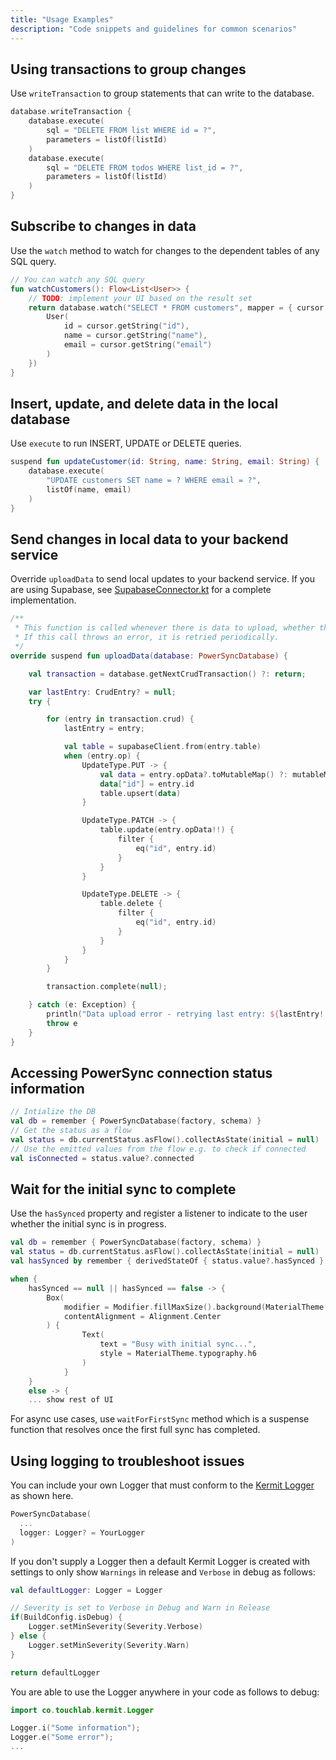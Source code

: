 ```yaml
---
title: "Usage Examples"
description: "Code snippets and guidelines for common scenarios"
---
```


## Using transactions to group changes

Use `writeTransaction` to group statements that can write to the database.

```kotlin
database.writeTransaction {
    database.execute(
        sql = "DELETE FROM list WHERE id = ?",
        parameters = listOf(listId)
    )
    database.execute(
        sql = "DELETE FROM todos WHERE list_id = ?",
        parameters = listOf(listId)
    )
}
```

## Subscribe to changes in data

Use the `watch` method to watch for changes to the dependent tables of any SQL query.

```kotlin
// You can watch any SQL query
fun watchCustomers(): Flow<List<User>> {
    // TODO: implement your UI based on the result set
    return database.watch("SELECT * FROM customers", mapper = { cursor ->
        User(
            id = cursor.getString("id"),
            name = cursor.getString("name"),
            email = cursor.getString("email")
        )
    })
}
```

## Insert, update, and delete data in the local database

Use `execute` to run INSERT, UPDATE or DELETE queries.

```kotlin
suspend fun updateCustomer(id: String, name: String, email: String) {
    database.execute(
        "UPDATE customers SET name = ? WHERE email = ?",
        listOf(name, email)
    )
}
```

## Send changes in local data to your backend service

Override `uploadData` to send local updates to your backend service. If you are using Supabase, see [SupabaseConnector.kt](https://github.com/powersync-ja/powersync-kotlin/blob/main/connectors/supabase/src/commonMain/kotlin/com/powersync/connector/supabase/SupabaseConnector.kt) for a complete implementation.

```kotlin
/**
 * This function is called whenever there is data to upload, whether the device is online or offline.
 * If this call throws an error, it is retried periodically.
 */
override suspend fun uploadData(database: PowerSyncDatabase) {

    val transaction = database.getNextCrudTransaction() ?: return;

    var lastEntry: CrudEntry? = null;
    try {

        for (entry in transaction.crud) {
            lastEntry = entry;

            val table = supabaseClient.from(entry.table)
            when (entry.op) {
                UpdateType.PUT -> {
                    val data = entry.opData?.toMutableMap() ?: mutableMapOf()
                    data["id"] = entry.id
                    table.upsert(data)
                }

                UpdateType.PATCH -> {
                    table.update(entry.opData!!) {
                        filter {
                            eq("id", entry.id)
                        }
                    }
                }

                UpdateType.DELETE -> {
                    table.delete {
                        filter {
                            eq("id", entry.id)
                        }
                    }
                }
            }
        }

        transaction.complete(null);

    } catch (e: Exception) {
        println("Data upload error - retrying last entry: ${lastEntry!!}, $e")
        throw e
    }
}
```

## Accessing PowerSync connection status information

```kotlin
// Intialize the DB
val db = remember { PowerSyncDatabase(factory, schema) }
// Get the status as a flow
val status = db.currentStatus.asFlow().collectAsState(initial = null)
// Use the emitted values from the flow e.g. to check if connected
val isConnected = status.value?.connected
```

## Wait for the initial sync to complete

Use the `hasSynced` property and register a listener to indicate to the user whether the initial sync is in progress.

```kotlin
val db = remember { PowerSyncDatabase(factory, schema) }
val status = db.currentStatus.asFlow().collectAsState(initial = null)
val hasSynced by remember { derivedStateOf { status.value?.hasSynced } }

when {
    hasSynced == null || hasSynced == false -> {
        Box(
            modifier = Modifier.fillMaxSize().background(MaterialTheme.colors.background),
            contentAlignment = Alignment.Center
        ) {
                Text(
                    text = "Busy with initial sync...",
                    style = MaterialTheme.typography.h6
                )
            }
    }
    else -> {
    ... show rest of UI
```

For async use cases, use `waitForFirstSync` method which is a suspense function that resolves once the first full sync has completed.

## Using logging to troubleshoot issues

You can include your own Logger that must conform to the [Kermit Logger](https://kermit.touchlab.co/docs/) as shown here.

```kotlin
PowerSyncDatabase(
  ...
  logger: Logger? = YourLogger
)
```

If you don't supply a Logger then a default Kermit Logger is created with settings to only show `Warnings` in release and `Verbose` in debug as follows:

```kotlin
val defaultLogger: Logger = Logger

// Severity is set to Verbose in Debug and Warn in Release
if(BuildConfig.isDebug) {
    Logger.setMinSeverity(Severity.Verbose)
} else {
    Logger.setMinSeverity(Severity.Warn)
}

return defaultLogger
```

You are able to use the Logger anywhere in your code as follows to debug:

```kotlin
import co.touchlab.kermit.Logger

Logger.i("Some information");
Logger.e("Some error");
...
```
